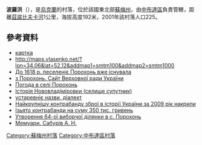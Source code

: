 {{coord|52|7|27|N|34|4|24|E|scale:100000|display=title}}

'''波羅洪'''（{{lang-uk|Порохонь}}），是[[烏克蘭|烏克蘭]]的村落，位於該國東北部[[蘇梅州|蘇梅州]]，由[[中布達區|中布達區]]負責管轄，距離[[茲諾比夫卡河|茲諾比夫卡河]]1公里，海拔高度192米，2001年該村落人口225。

==參考資料==
* [http://gska2.rada.gov.ua/pls/z7502/A005?rdat1=30.04.2009&rf7571=30105 картка]{{dead link|date=2018年3月 |bot=InternetArchiveBot |fix-attempted=yes }}
* http://maps.vlasenko.net/?lon=34.06&lat=52.12&addmap1=smtm100&addmap2=smtm1000 {{Wayback|url=http://maps.vlasenko.net/?lon=34.06&lat=52.12&addmap1=smtm100&addmap2=smtm1000 |date=20160305025553 }} 
* [http://ukrainica.org.ua/rus/korinnya_inshikh_mist/seredina-buda/384 До 1618 р. песеленіє Порохонь вже існувала] 
* [http://gska2.rada.gov.ua/pls/z7502/A005?rdat1=01.10.2008&rf7571=30105 з Порохонь. Сайт Верховної ради України]{{dead link|date=2018年1月 |bot=InternetArchiveBot |fix-attempted=yes }} 
* [http://weather.in.ua/ua/symskaja/21352 Погода в селі Порохонь] {{Wayback|url=http://weather.in.ua/ua/symskaja/21352 |date=20180128074618 }} 
* [http://sbuda.at.ua/news/2008-04-25-102 Історія Нововладіміровки (селище супутник)] {{Wayback|url=http://sbuda.at.ua/news/2008-04-25-102 |date=20180127202411 }} 
* [http://www.lingvo.ua/uk/Search/uk-uk/%EF%EE%F0%EE%F5%E0%ED%FC устаревніє назви, діалект]{{dead link|date=2018年3月 |bot=InternetArchiveBot |fix-attempted=yes }}
* [http://ubr.ua/fullnews/rus/samuu_krupnuu_kontrabandu_orujiia_v_istorii_ukrainy_za_2009_god_nakryli-8791/ Найкрупнішу контрабанду зброї в історії України за 2009 рік накрили] {{Wayback|url=http://ubr.ua/fullnews/rus/samuu_krupnuu_kontrabandu_orujiia_v_istorii_ukrainy_za_2009_god_nakryli-8791/ |date=20090315023341 }}
* [https://web.archive.org/web/20120129122023/http://rama.com.ua/news+print.storyid+2233.htm Ізьято контрабанди на суму 350 тис. гривень] 
* [https://web.archive.org/web/20160304101716/http://www.cvk.gov.ua/pls/vp2004/WP035?PT001F01=500&PID100=59&PT005F01=162&PT012F01=64 Утворення 64-ої виборчої ділянки в с. Порохонь] 
* [http://militera.lib.ru/memo/russian/saburov/02.html Мемуари. Сабурів А. Н.] {{Wayback|url=http://militera.lib.ru/memo/russian/saburov/02.html |date=20210121222352 }}

{{DEFAULTSORT:Порохонь}}
[[Category:蘇梅州村落|Category:蘇梅州村落]]
[[Category:中布達區村落|Category:中布達區村落]]


{{Sumy-geo-stub}}